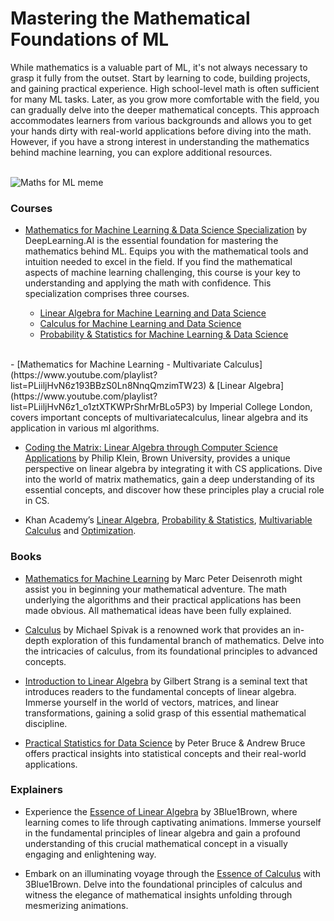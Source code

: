 # Mastering the Mathematical Foundations of ML

While mathematics is a valuable part of ML, it's not always necessary to grasp it fully from the outset. Start by learning to code, building projects, and gaining practical experience. High school-level math is often sufficient for many ML tasks. Later, as you grow more comfortable with the field, you can gradually delve into the deeper mathematical concepts. This approach accommodates learners from various backgrounds and allows you to get your hands dirty with real-world applications before diving into the math. However, if you have a strong interest in understanding the mathematics behind machine learning, you can explore additional resources.

<br />
<div>
  <img src="/static/img/memes/mathsMeme.png" alt="Maths for ML meme" />
</div>

### Courses

- [Mathematics for Machine Learning & Data Science Specialization](https://www.deeplearning.ai/courses/mathematics-for-machine-learning-and-data-science-specialization/) by DeepLearning.AI is the essential foundation for mastering the mathematics behind ML. Equips you with the mathematical tools and intuition needed to excel in the field. If you find the mathematical aspects of machine learning challenging, this course is your key to understanding and applying the math with confidence. This specialization comprises three courses.

  - [Linear Algebra for Machine Learning and Data Science](https://www.coursera.org/learn/machine-learning-linear-algebra?specialization=mathematics-for-machine-learning-and-data-science)
  - [Calculus for Machine Learning and Data Science](https://www.coursera.org/learn/machine-learning-calculus?specialization=mathematics-for-machine-learning-and-data-science)
  - [Probability & Statistics for Machine Learning & Data Science](https://www.coursera.org/learn/machine-learning-probability-and-statistics?specialization=mathematics-for-machine-learning-and-data-science)

<br/>
- [Mathematics for Machine Learning - Multivariate Calculus](https://www.youtube.com/playlist?list=PLiiljHvN6z193BBzS0Ln8NnqQmzimTW23) & [Linear Algebra](https://www.youtube.com/playlist?list=PLiiljHvN6z1_o1ztXTKWPrShrMrBLo5P3) by Imperial College London, covers important concepts of multivariatecalculus, linear algebra and its application in various ml algorithms.

- [Coding the Matrix: Linear Algebra through Computer Science Applications](https://codingthematrix.com/) by Philip Klein, Brown University, provides a unique perspective on linear algebra by integrating it with CS applications. Dive into the world of matrix mathematics, gain a deep understanding of its essential concepts, and discover how these principles play a crucial role in CS.

- Khan Academy’s [Linear Algebra](https://www.khanacademy.org/math/linear-algebra), [Probability & Statistics](https://www.khanacademy.org/math/probability), [Multivariable Calculus](https://www.khanacademy.org/math/multivariable-calculus) and [Optimization](https://www.khanacademy.org/math/old-differential-calculus/derivative-applications-dc/optimization-dc/e/optimization).

### Books

- [Mathematics for Machine Learning](https://mml-book.github.io/book/mml-book.pdf) by Marc Peter Deisenroth might assist you in beginning your mathematical adventure. The math underlying the algorithms and their practical applications has been made obvious. All mathematical ideas have been fully explained.

- [Calculus](https://theswissbay.ch/pdf/Gentoomen%20Library/Maths/Calculus/Michael%20Spivak%20-%20Calculus.pdf) by Michael Spivak is a renowned work that provides an in-depth exploration of this fundamental branch of mathematics. Delve into the intricacies of calculus, from its foundational principles to advanced concepts.

- [Introduction to Linear Algebra](https://math.mit.edu/~gs/linearalgebra/ila5/indexila5.html) by Gilbert Strang is a seminal text that introduces readers to the fundamental concepts of linear algebra. Immerse yourself in the world of vectors, matrices, and linear transformations, gaining a solid grasp of this essential mathematical discipline.

- [Practical Statistics for Data Science](https://www.goodreads.com/en/book/show/28646693) by Peter Bruce & Andrew Bruce offers practical insights into statistical concepts and their real-world applications.

### Explainers

- Experience the [Essence of Linear Algebra](https://www.youtube.com/watch?v=fNk_zzaMoSs&list=PLZHQObOWTQDPD3MizzM2xVFitgF8hE_ab) by 3Blue1Brown, where learning comes to life through captivating animations. Immerse yourself in the fundamental principles of linear algebra and gain a profound understanding of this crucial mathematical concept in a visually engaging and enlightening way.

- Embark on an illuminating voyage through the [Essence of Calculus](https://www.youtube.com/watch?v=WUvTyaaNkzM&list=PLZHQObOWTQDMsr9K-rj53DwVRMYO3t5Yr) with 3Blue1Brown. Delve into the foundational principles of calculus and witness the elegance of mathematical insights unfolding through mesmerizing animations.

